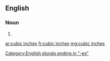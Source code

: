 ==English==

===Noun===
{{head|en|noun plural form}}

# {{plural of|cubic inch|lang=en}}

[[Category:English plurals ending in "-es"]]

[[ar:cubic inches]]
[[fr:cubic inches]]
[[mg:cubic inches]]
